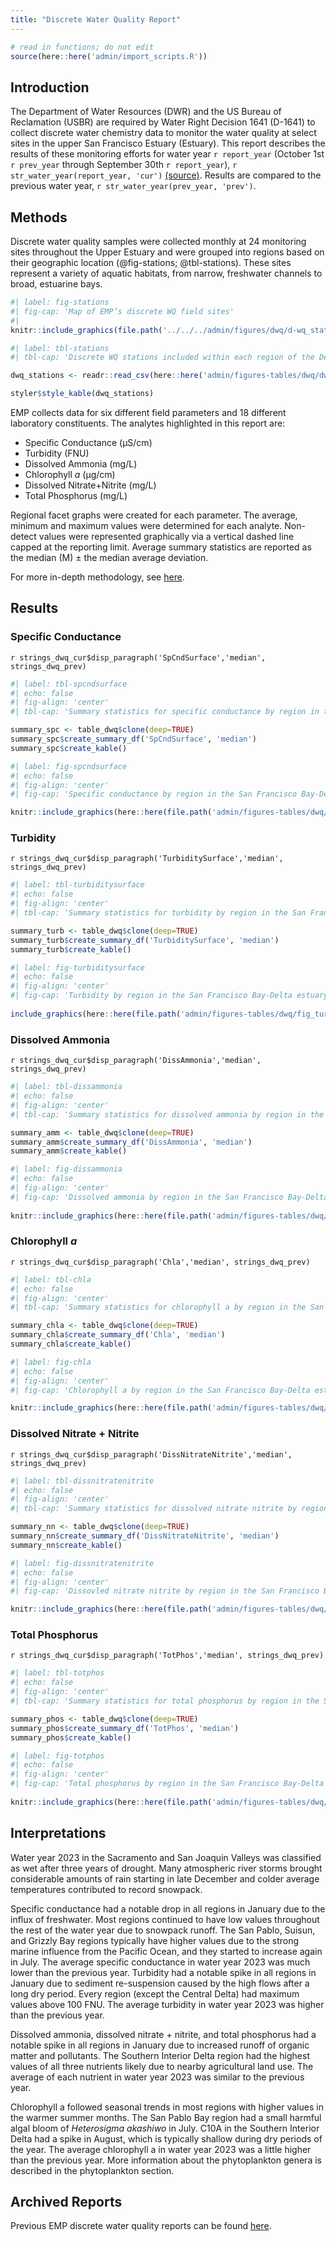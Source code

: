 ```yaml
---
title: "Discrete Water Quality Report"
---
```


```r
# read in functions; do not edit
source(here::here('admin/import_scripts.R'))
```

## Introduction

The Department of Water Resources (DWR) and the US Bureau of Reclamation (USBR) are required by Water Right Decision 1641 (D-1641) to collect discrete water chemistry data to monitor the water quality at select sites in the upper San Francisco Estuary (Estuary). This report describes the results of these monitoring efforts for water year `r report_year` (October 1st `r prev_year` through September 30th `r report_year`), `r str_water_year(report_year, 'cur')` [(source)](https://cdec.water.ca.gov/reportapp/javareports?name=WSIHIST). Results are compared to the previous water year, `r str_water_year(prev_year, 'prev')`.

## Methods

Discrete water quality samples were collected monthly at 24 monitoring sites throughout the Upper Estuary and were grouped into regions based on their geographic location (@fig-stations; @tbl-stations). These sites represent a variety of aquatic habitats, from narrow, freshwater channels to broad, estuarine bays.

```r
#| label: fig-stations
#| fig-cap: 'Map of EMP’s discrete WQ field sites'
#| 
knitr::include_graphics(file.path('../../../admin/figures/dwq/d-wq_station_map.jpg'))
```

```r
#| label: tbl-stations
#| tbl-cap: 'Discrete WQ stations included within each region of the Delta'

dwq_stations <- readr::read_csv(here::here('admin/figures-tables/dwq/dwq-stations.csv'))

styler$style_kable(dwq_stations)
```

EMP collects data for six different field parameters and 18 different laboratory constituents. The analytes highlighted in this report are:

-   Specific Conductance (μS/cm)
-   Turbidity (FNU)
-   Dissolved Ammonia (mg/L)
-   Chlorophyll *a* (μg/cm)
-   Dissolved Nitrate+Nitrite (mg/L)
-   Total Phosphorus (mg/L)

Regional facet graphs were created for each parameter. The average, minimum and maximum values were determined for each analyte. Non-detect values were represented graphically via a vertical dashed line capped at the reporting limit. Average summary statistics are reported as the median (M) ± the median average deviation.

For more in-depth methodology, see [here](https://portal.edirepository.org/nis/metadataviewer?packageid=edi.1320.6).

## Results

### Specific Conductance

`r strings_dwq_cur$disp_paragraph('SpCndSurface','median', strings_dwq_prev)`

::: {.content-visible when-format="html"}
```r
#| label: tbl-spcndsurface
#| echo: false
#| fig-align: 'center'
#| tbl-cap: 'Summary statistics for specific conductance by region in the San Francisco Bay-Delta estuary.'

summary_spc <- table_dwq$clone(deep=TRUE)
summary_spc$create_summary_df('SpCndSurface', 'median')
summary_spc$create_kable()
```
:::

```r
#| label: fig-spcndsurface
#| echo: false
#| fig-align: 'center'
#| fig-cap: 'Specific conductance by region in the San Francisco Bay-Delta estuary.'

knitr::include_graphics(here::here(file.path('admin/figures-tables/dwq/fig_spcndsurface.jpg')))
```

### Turbidity

`r strings_dwq_cur$disp_paragraph('TurbiditySurface','median', strings_dwq_prev)`

::: {.content-visible when-format="html"}
```r
#| label: tbl-turbiditysurface
#| echo: false
#| fig-align: 'center'
#| tbl-cap: 'Summary statistics for turbidity by region in the San Francisco Bay-Delta estuary.'

summary_turb <- table_dwq$clone(deep=TRUE)
summary_turb$create_summary_df('TurbiditySurface', 'median')
summary_turb$create_kable()
```
:::

```r
#| label: fig-turbiditysurface
#| echo: false
#| fig-align: 'center'
#| fig-cap: 'Turbidity by region in the San Francisco Bay-Delta estuary.'
 
include_graphics(here::here(file.path('admin/figures-tables/dwq/fig_turbiditysurface.jpg')))
```

### Dissolved Ammonia

`r strings_dwq_cur$disp_paragraph('DissAmmonia','median', strings_dwq_prev)`

::: {.content-visible when-format="html"}
```r
#| label: tbl-dissammonia
#| echo: false
#| fig-align: 'center'
#| tbl-cap: 'Summary statistics for dissolved ammonia by region in the San Francisco Bay-Delta estuary.'

summary_amm <- table_dwq$clone(deep=TRUE)
summary_amm$create_summary_df('DissAmmonia', 'median')
summary_amm$create_kable()
```
:::

```r
#| label: fig-dissammonia
#| echo: false
#| fig-align: 'center'
#| fig-cap: 'Dissolved ammonia by region in the San Francisco Bay-Delta estuary.'
 
knitr::include_graphics(here::here(file.path('admin/figures-tables/dwq/fig_dissammonia.jpg')))
```

### Chlorophyll *a*

`r strings_dwq_cur$disp_paragraph('Chla','median', strings_dwq_prev)`

::: {.content-visible when-format="html"}
```r
#| label: tbl-chla
#| echo: false
#| fig-align: 'center'
#| tbl-cap: 'Summary statistics for chlorophyll a by region in the San Francisco Bay-Delta estuary.'

summary_chla <- table_dwq$clone(deep=TRUE)
summary_chla$create_summary_df('Chla', 'median')
summary_chla$create_kable()
```
:::

```r
#| label: fig-chla
#| echo: false
#| fig-align: 'center'
#| fig-cap: 'Chlorophyll a by region in the San Francisco Bay-Delta estuary.'

knitr::include_graphics(here::here(file.path('admin/figures-tables/dwq/fig_chla.jpg')))
```

### Dissolved Nitrate + Nitrite

`r strings_dwq_cur$disp_paragraph('DissNitrateNitrite','median', strings_dwq_prev)`

::: {.content-visible when-format="html"}
```r
#| label: tbl-dissnitratenitrite
#| echo: false
#| fig-align: 'center'
#| tbl-cap: 'Summary statistics for dissolved nitrate nitrite by region in the San Francisco Bay-Delta estuary.'

summary_nn <- table_dwq$clone(deep=TRUE)
summary_nn$create_summary_df('DissNitrateNitrite', 'median')
summary_nn$create_kable()
```
:::

```r
#| label: fig-dissnitratenitrite
#| echo: false
#| fig-align: 'center'
#| fig-cap: 'Dissovled nitrate nitrite by region in the San Francisco Bay-Delta estuary.'

knitr::include_graphics(here::here(file.path('admin/figures-tables/dwq/fig_dissnitratenitrite.jpg')))
```

### Total Phosphorus

`r strings_dwq_cur$disp_paragraph('TotPhos','median', strings_dwq_prev)`

::: {.content-visible when-format="html"}
```r
#| label: tbl-totphos
#| echo: false
#| fig-align: 'center'
#| tbl-cap: 'Summary statistics for total phosphorus by region in the San Francisco Bay-Delta estuary.'

summary_phos <- table_dwq$clone(deep=TRUE)
summary_phos$create_summary_df('TotPhos', 'median')
summary_phos$create_kable()
```
:::

```r
#| label: fig-totphos
#| echo: false
#| fig-align: 'center'
#| fig-cap: 'Total phosphorus by region in the San Francisco Bay-Delta estuary.'
 
knitr::include_graphics(here::here(file.path('admin/figures-tables/dwq/fig_totphos.jpg')))
```

## Interpretations

Water year 2023 in the Sacramento and San Joaquin Valleys was classified as wet after three years of drought. Many atmospheric river storms brought considerable amounts of rain starting in late December and colder average temperatures contributed to record snowpack.

Specific conductance had a notable drop in all regions in January due to the influx of freshwater. Most regions continued to have low values throughout the rest of the water year due to snowpack runoff. The San Pablo, Suisun, and Grizzly Bay regions typically have higher values due to the strong marine influence from the Pacific Ocean, and they started to increase again in July. The average specific conductance in water year 2023 was much lower than the previous year. Turbidity had a notable spike in all regions in January due to sediment re-suspension caused by the high flows after a long dry period. Every region (except the Central Delta) had maximum values above 100 FNU. The average turbidity in water year 2023 was higher than the previous year.

Dissolved ammonia, dissolved nitrate + nitrite, and total phosphorus had a notable spike in all regions in January due to increased runoff of organic matter and pollutants. The Southern Interior Delta region had the highest values of all three nutrients likely due to nearby agricultural land use. The average of each nutrient in water year 2023 was similar to the previous year.

Chlorophyll a followed seasonal trends in most regions with higher values in the warmer summer months. The San Pablo Bay region had a small harmful algal bloom of *Heterosigma akashiwo* in July. C10A in the Southern Interior Delta had a spike in August, which is typically shallow during dry periods of the year. The average chlorophyll a in water year 2023 was a little higher than the previous year. More information about the phytoplankton genera is described in the phytoplankton section.

## Archived Reports

Previous EMP discrete water quality reports can be found [here](https://github.com/emp-dwr/emp-website/tree/gh-pages/admin/archive/d-wq).
